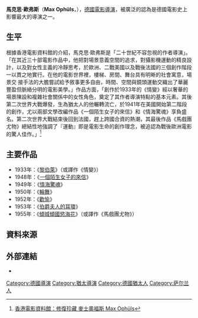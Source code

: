 {{NoteTA
|G1=Show
|G2=Movie
}}
{{Infobox entertainer
| type = 导演
| name = 馬克思·歐弗斯<br>Max Ophüls
| image = 
| imagesize = 205px
| caption = 
| birthdate = 1902年5月6日 
| location =  [[德國|德國]][[薩爾布魯根|薩爾布魯根]] 
| height = 
| deathdate = 1957年3月25日（54歲）
| deathplace = [[德國|德國]][[漢堡|漢堡]]
| yearsactive= 1931年 - 1955年
| birthname = Maximillian Oppenheimer
| spouse = 
| othername = 
| homepage =
| academyawards = 
}}
'''馬克思·歐弗斯'''（'''Max Ophüls'''，{{bd|1902年|5月6日|1957年|3月25日|catIdx=O}}），[[德國|德國]][[電影|電影]][[導演|導演]]，被廣泛的認為是德國電影史上影響最大的導演之一。

==生平==

根據香港電影資料館的介紹，馬克思·歐弗斯是「二十世紀不容忽視的作者導演」。「在其近三十部電影作品中，他把對場景意義空間的追求，對攝影機運動的精良設計，以及對女性主義的冷靜思考，於歐洲、二戰美國以及戰後法國的三個創作階段一以貫之地實行。在他的電影世界裡，樓梯、房間、舞台具有明晰的社會寓意，場景交
接手法的大膽嘗試給予敘事更多自由，時間、空間與鏡頭運動交織出了華麗豐盈但脈絡分明的電影美學。」作品方面，「創作於1933年的《情變》經以奢華的場景陳設和複雜社會關係中的女性角色，奠定了其作者導演特點的基本元素。其後第二次世界大戰爆發，生為猶太人的他輾轉流亡，於1941年在美國開始第二階段的創作，尤以兩部文學改編作品《一個陌生女子的來信》和《情海驚魂》享負盛名。第二次世界大戰結束後回到法國，趕上跨國合資的熱潮，其最後作品《馬戲團尤物》總結性地強調了『運動』即是電影生命的創作理念，被追認為戰後歐洲電影的驚人佳作。」<ref>[http://www.lcsd.gov.hk/CE/CulturalService/filmprog/promo/2011rt/webpage%20information_RT_Jun_chi.pdf 香港電影資料館：修復珍藏 麥士奧福斯 Max Ophüls]{{dead link|date=2018年5月 |bot=InternetArchiveBot |fix-attempted=yes }}</ref>

==主要作品==
*1933年：《[[黎伯萊|黎伯萊]]》（或譯作《情變》）
*1948年：《[[一個陌生女子的來信_(電影)|一個陌生女子的來信]]》
*1949年：《[[情海驚魂|情海驚魂]]》
*1950年：《[[輪舞|輪舞]]》
*1952年：《[[歡愉|歡愉]]》
*1953年：《[[伯爵夫人的耳環|伯爵夫人的耳環]]》
*1955年：《[[傾城傾國慾海花|傾城傾國慾海花]]》（或譯作《馬戲團尤物》）

== 資料來源 ==
{{reflist}}

==外部連結==
*{{imdb name|name=Max Ophüls|id=0649097}}

{{Authority control}}
{{DEFAULTSORT:Ophüls, Max}}
[[Category:德國導演|Category:德國導演]]
[[Category:猶太導演|Category:猶太導演]]
[[Category:德國猶太人|Category:德國猶太人]]
[[Category:萨尔兰人|Category:萨尔兰人]]